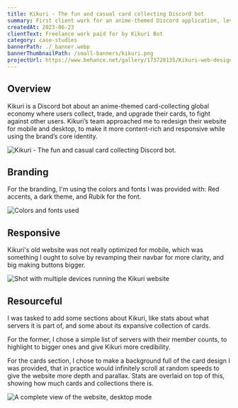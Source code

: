 ```yaml
---
title: Kikuri - The fun and casual card collecting Discord bot
summary: First client work for an anime-themed Discord application, leveraging Kikuri’s brand to design a brand new website.
createdAt: 2023-06-23
clientText: Freelance work paid for by Kikuri Bot
category: case-studies
bannerPath: ./_banner.webp
bannerThumbnailPath: /small-banners/kikuri.png
projectUrl: https://www.behance.net/gallery/173728135/Kikuri-web-design-UIUX
---
```


## Overview

Kikuri is a Discord bot about an anime-themed card-collecting global economy where users collect,
trade, and upgrade their cards, to fight against other users. Kikuri’s team approached me to
redesign their website for mobile and desktop, to make it more content-rich and responsive while
using the brand’s core identity.

![Kikuri - The fun and casual card collecting Discord bot.](_banner.webp)

## Branding

For the branding, I'm using the colors and fonts I was provided with: Red accents, a dark theme, and Rubik for the font.

![Colors and fonts used](_branding.png)

## Responsive

Kikuri's old website was not really optimized for mobile, which was something I ought to solve by revamping their navbar for more clarity, and big making buttons bigger.

![Shot with multiple devices running the Kikuri website](_responsive.png)

## Resourceful

I was tasked to add some sections about Kikuri, like stats about what servers it is part of, and some about its expansive collection of cards.

For the former, I chose a simple list of servers with their member counts, to highlight to bigger ones and give Kikuri more credibility.

For the cards section, I chose to make a background full of the card design I was provided, that in practice would infinitely scroll at random speeds to give the website more depth and parallax. Stats are overlaid on top of this, showing how much cards and collections there is.

![A complete view of the website, desktop mode](_desktop.png)
